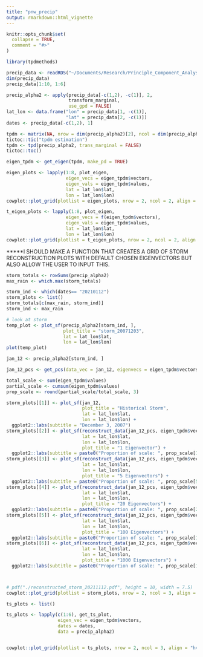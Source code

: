 ```yaml
---
title: "pnw_precip"
output: rmarkdown::html_vignette
---
```


```r
knitr::opts_chunk$set(
  collapse = TRUE,
  comment = "#>"
)
```

```r
library(tpdmethods)

precip_data <- readRDS("~/Documents/Research/Principle_Component_Analysis/pnw_precip_data_pkg_subset.rds")
dim(precip_data)
precip_data[1:10, 1:6]
```



```r
precip_alpha2 <- apply(precip_data[-c(1,2), -c(1)], 2, 
                       transform_marginal, 
                       use_gpd = FALSE)
lat_lon <- data.frame("lon" = precip_data[1, -c(1)],
                      "lat" = precip_data[2, -c(1)])
dates <- precip_data[-c(1,2), 1]
```

```r
tpdm <- matrix(NA, nrow = dim(precip_alpha2)[2], ncol = dim(precip_alpha2)[2])
tictoc::tic("tpdm estimation")
tpdm <- tpd(precip_alpha2, trans_marginal = FALSE)
tictoc::toc()
```

```r
eigen_tpdm <- get_eigen(tpdm, make_pd = TRUE)
```

```r
eigen_plots <- lapply(1:8, plot_eigen, 
                      eigen_vecs = eigen_tpdm$vectors, 
                      eigen_vals = eigen_tpdm$values, 
                      lat = lat_lon$lat, 
                      lon = lat_lon$lon)
cowplot::plot_grid(plotlist = eigen_plots, nrow = 2, ncol = 2, align = "hv")
```

```r
t_eigen_plots <- lapply(1:8, plot_eigen, 
                      eigen_vecs = f(eigen_tpdm$vectors), 
                      eigen_vals = eigen_tpdm$values, 
                      lat = lat_lon$lat, 
                      lon = lat_lon$lon)
cowplot::plot_grid(plotlist = t_eigen_plots, nrow = 2, ncol = 2, align = "hv")
```



*****I SHOULD MAKE A FUNCTION THAT CREATES A GRID OF STORM RECONSTRUCTION PLOTS WITH 
DEFAULT CHOSEN EIGENVECTORS BUT ALSO ALLOW THE USER TO INPUT THIS. 


```r
storm_totals <- rowSums(precip_alpha2)
max_rain <- which.max(storm_totals)

storm_ind <- which(dates== "20210112")
storm_plots <- list()
storm_totals[c(max_rain, storm_ind)]
storm_ind <- max_rain

# look at storm 
temp_plot <- plot_sf(precip_alpha2[storm_ind, ], 
                     plot_title = "storm_20071203", 
                     lat = lat_lon$lat, 
                     lon = lat_lon$lon)
plot(temp_plot)

jan_12 <- precip_alpha2[storm_ind, ]

jan_12_pcs <- get_pcs(data_vec = jan_12, eigenvecs = eigen_tpdm$vectors)

total_scale <- sum(eigen_tpdm$values)
partial_scale <- cumsum(eigen_tpdm$values)
prop_scale <- round(partial_scale/total_scale, 3)

storm_plots[[1]] <- plot_sf(jan_12, 
                            plot_title = "Historical Storm", 
                            lat = lat_lon$lat, 
                            lon = lat_lon$lon) + 
  ggplot2::labs(subtitle = "December 3, 2007")
storm_plots[[2]] <- plot_sf(reconstruct_data(jan_12_pcs, eigen_tpdm$vectors, 1), 
                            lat = lat_lon$lat, 
                            lon = lat_lon$lon,
                            plot_title = "1 Eigenvector") + 
  ggplot2::labs(subtitle = paste0("Proportion of scale: ", prop_scale[1]))
storm_plots[[3]] <- plot_sf(reconstruct_data(jan_12_pcs, eigen_tpdm$vectors, 5), 
                            lat = lat_lon$lat, 
                            lon = lat_lon$lon,
                            plot_title = "5 Eigenvectors") + 
  ggplot2::labs(subtitle = paste0("Proportion of scale: ", prop_scale[5]))
storm_plots[[4]] <- plot_sf(reconstruct_data(jan_12_pcs, eigen_tpdm$vectors, 20), 
                            lat = lat_lon$lat, 
                            lon = lat_lon$lon,
                            plot_title = "20 Eigenvectors") + 
  ggplot2::labs(subtitle = paste0("Proportion of scale: ", prop_scale[20]))
storm_plots[[5]] <- plot_sf(reconstruct_data(jan_12_pcs, eigen_tpdm$vectors, 100), 
                            lat = lat_lon$lat, 
                            lon = lat_lon$lon,
                            plot_title = "100 Eigenvectors") + 
  ggplot2::labs(subtitle = paste0("Proportion of scale: ", prop_scale[100]))
storm_plots[[6]] <- plot_sf(reconstruct_data(jan_12_pcs, eigen_tpdm$vectors, 1000), 
                            lat = lat_lon$lat, 
                            lon = lat_lon$lon,
                            plot_title = "1000 Eigenvectors") + 
  ggplot2::labs(subtitle = paste0("Proportion of scale: ", prop_scale[1000]))



# pdf("./reconstructed_storm_20211112.pdf", height = 10, width = 7.5)
cowplot::plot_grid(plotlist = storm_plots, nrow = 2, ncol = 3, align = "hv")
```




```r

ts_plots <- list()

ts_plots <- lapply(c(1:6), get_ts_plot, 
                   eigen_vec = eigen_tpdm$vectors, 
                   dates = dates, 
                   data = precip_alpha2)


cowplot::plot_grid(plotlist = ts_plots, nrow = 2, ncol = 3, align = "hv")
```
